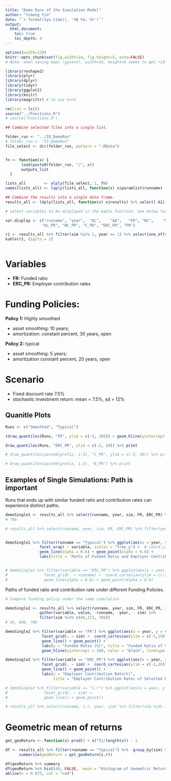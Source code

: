 ```yaml
---
title: "Demo Runs of the Simulation Model"
author: "Yimeng Yin"
date: "`r format(Sys.time(), '%B %d, %Y')`"
output: 
  html_document:
    toc: true
    toc_depth: 4
---
```



```r

options(width=120)
knitr::opts_chunk$set(fig.width=14, fig.height=5, echo=FALSE)
# Note: when saving maps (ggsave), width=16, height=9 seems to get rid of white space

```




```r
library(reshape2)
library(plyr)
library(dplyr)
library(tidyr)
library(ggplot2)
library(knitr)
library(magrittr) # to use %<>%

rm(list = ls())
source("../Functions.R")
# source("Functions.R")

```


```r
## Combine selected files into a single list.

folder_run <- "../IO_DemoRun"
# folder_run <- "IO_DemoRun"
file_select <- dir(folder_run, pattern = ".RData")


fn <- function(x) {
       load(paste0(folder_run, "/", x))
       outputs_list
  }

lists_all        <- alply(file_select, 1, fn)
names(lists_all) <- laply(lists_all, function(x) x$paramlist$runname)

## Combine the results into a single data frame.
results_all <- ldply(lists_all, function(x) x$results) %>% select(-X1)


```


```r

# select variables to be displayed in the kable function. See below for a list of all avaiable variables and explanations.

var.display <- c("runname", "year",  "AL",    "AA",   "FR", "NC",    "SC", "UAAL",
                "AL_PR", "NC_PR", "C_PR", "ERC_PR", "PR")

r1 <- results_all %>% filter(sim %in% 1, year == 1) %>% select(one_of(var.display))
kable(r1, digits = 2)



```



# Variables 
- **FR:** Funded ratio
- **ERC_PR:** Employer contribution rates



# Funding Policies:

**Policy 1:** Highly smoothed

- asset smoothing: 10 years;
- amortization: constant percent, 30 years, open


**Policy 2:** typical

- asset smoothing: 5 years;
- amortization constant percent, 20 years, open



# Scenario 
 - Fixed discount rate 7.5%
 - stochastic investment return: mean = 7.5%, sd = 12%

## Quanitle Plots

```r

Runs <- c("Smoothed", "Typical")

(draw_quantiles(Runs, "FR", ylim = c(-5, 200)) + geom_hline(yintercept = 100, color = "black", linetype = 2)) %>% print

draw_quantiles(Runs, "ERC_PR", ylim = c(-2, 20)) %>% print

# draw_quantiles(paste0(prefix, 1:3), "C_PR", ylim = c(-2, 30)) %>% print

# draw_quantiles(paste0(prefix, 1:3), "B_PR") %>% print

```


## Examples of Single Simulations: Path is important 


Runs that ends up with similar funded ratio and contribution rates can experience distinct paths. 

```r
demoSingle1 <- results_all %>% select(runname, year, sim, FR, ERC_PR) %>% gather(variable, value, -runname, -year, - sim) %>% filter(sim %in% c(66,113, 786))
# 786

# results_all %>% select(runname, year, sim, FR, ERC_PR) %>% filter(year == max(year), FR >= 57, FR <= 60)


demoSingle1 %>% filter(runname == "Typical") %>% ggplot(aes(x = year, y = value, color = factor(sim) )) + theme_bw() + 
               facet_wrap( ~ variable, scales = "free_y") +  # coord_cartesian(ylim = c(-5, 200)) +
               geom_line(alpha = 0.6) + geom_point(alpha = 0.6) + 
               labs(title = 'Paths of Funded Ratio and Employer Contribution Rates for Selected Runs ("Typical Funding Policy")') 


# demoSingle1 %>% filter(variable == "ERC_PR") %>% ggplot(aes(x = year, y = value, color = factor(sim) )) + theme_bw() + 
#                facet_grid(. ~ runname) +  coord_cartesian(ylim = c(-2,30)) +
#                geom_line(alpha = 0.6) + geom_point(alpha = 0.6)
```


Paths of funded ratio and contribution rate under different Funding Policies.

```r
# Compare funding policy under the same simulation

demoSingle2 <- results_all %>% select(runname, year, sim, FR, ERC_PR, i.r) %>% 
               gather(variable, value, -runname, -year, - sim) %>% 
               filter(sim %in% c(66,113, 786))
# 45, 600, 700

demoSingle2 %>% filter(variable == "FR") %>% ggplot(aes(x = year, y = value, color = runname)) + theme_bw() + 
                facet_grid(. ~ sim) +  coord_cartesian(ylim = c(-5,150)) +
                geom_line() + geom_point() + 
                labs(y = "Funded Ratio (%)", title = "Funded Ratio of Selected Runs under Different Funding Policies") +
                geom_hline(yintercept = 100, color = "black", linetype = 2)

demoSingle2 %>% filter(variable == "ERC_PR") %>% ggplot(aes(x = year, y = value, color = runname)) + theme_bw() + 
                facet_grid(. ~ sim) +  coord_cartesian(ylim = c(-1,20)) +
                geom_line() + geom_point() + 
                labs(y = "Employer Contribution Rate(%)", 
                     title = "Employer Contribution Rates of Selected Runs under Different Funding Policies")

# demoSingle2 %>% filter(variable == "i.r") %>% ggplot(aes(x = year, y = value, color = runname)) + theme_bw() + 
#                facet_grid(. ~ sim) +
#                geom_line() + geom_point()

# results_all %>% select(runname, i.r, year, sim) %>% filter(sim %in% 1:3, year %in% 1:3)

```






# Geometric mean of returns 


```r

get_geoReturn <- function(x) prod(1 + x)^(1/length(x)) - 1

df <- results_all %>% filter(runname == "Typical") %>%  group_by(sim) %>% 
      summarise(geoReturn = get_geoReturn(i.r))

df$geoReturn %>% summary
df$geoReturn %>% hist(40, FALSE,  main = "Histogram of Geometric Returns")
abline(v = 0.075, col = "red")

```








```r



```




